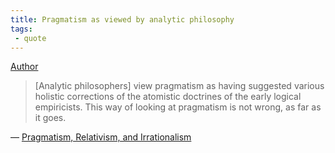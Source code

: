 ```yaml
---
title: Pragmatism as viewed by analytic philosophy
tags:
 - quote
---
```


[Author](/docs/phil/people/Richard Rorty.html)

> [Analytic philosophers] view pragmatism as having suggested various holistic corrections of the atomistic doctrines of the early logical empiricists. This way of looking at pragmatism is not wrong, as far as it goes.

 — [Pragmatism, Relativism, and Irrationalism](/docs/phil/works/Pragmatism, Relativism, and Irrationalism.html)